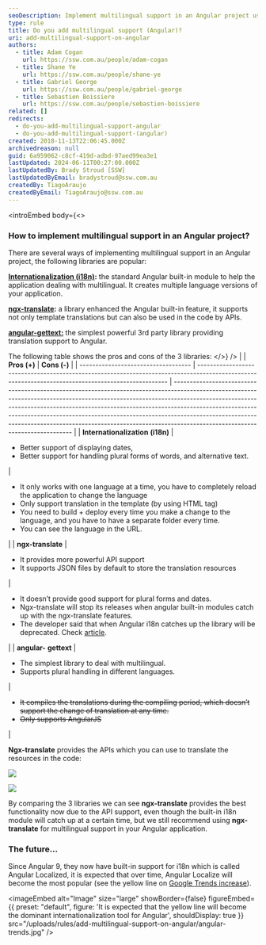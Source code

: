 ```yaml
---
seoDescription: Implement multilingual support in an Angular project using Internationalization (i18n), ngx-translate, or angular-gettext, each with its pros and cons
type: rule
title: Do you add multilingual support (Angular)?
uri: add-multilingual-support-on-angular
authors:
  - title: Adam Cogan
    url: https://ssw.com.au/people/adam-cogan
  - title: Shane Ye
    url: https://ssw.com.au/people/shane-ye
  - title: Gabriel George
    url: https://ssw.com.au/people/gabriel-george
  - title: Sebastien Boissiere
    url: https://ssw.com.au/people/sebastien-boissiere
related: []
redirects:
  - do-you-add-multilingual-support-angular
  - do-you-add-multilingual-support-(angular)
created: 2018-11-13T22:06:45.000Z
archivedreason: null
guid: 6a959062-c8cf-419d-adbd-97aed99ea3e1
lastUpdated: 2024-06-11T00:27:00.000Z
lastUpdatedBy: Brady Stroud [SSW]
lastUpdatedByEmail: bradystroud@ssw.com.au
createdBy: TiagoAraujo
createdByEmail: TiagoAraujo@ssw.com.au
---
```


<introEmbed
  body={<>
### How to implement multilingual support in an Angular project?

There are several ways of implementing multilingual support in an Angular project, the following libraries are popular:

**[Internationalization (i18n)](https://angular.io/guide/i18n):** the standard Angular built-in module to help the application dealing with multilingual. It creates multiple language versions of your application.

**[ngx-translate](https://github.com/ngx-translate/core):** a library enhanced the Angular built-in feature, it supports not only template translations but can also be used in the code by APIs.

**[angular-gettext:](https://angular-gettext.rocketeer.be/)** the simplest powerful 3rd party library providing translation support to Angular.

The following table shows the pros and cons of the 3 libraries:
  </>}
/>
|                                     | **Pros (+)**                                                                                                                                       | **Cons (-)**                                                                                                                                                                                                                                                                                                                                                                                                                                         |
| ----------------------------------- | -------------------------------------------------------------------------------------------------------------------------------------------------- | ---------------------------------------------------------------------------------------------------------------------------------------------------------------------------------------------------------------------------------------------------------------------------------------------------------------------------------------------------------------------------------------------------------------------------------------------------- |
| **Internationalization** **(i18n)** | <ul class="p3"><li>Better support of displaying dates,</li><li>Better support for handling plural forms of words, and alternative text. </li></ul> | <ul class="ul1"><li class="li2">It only works with one language at a time, you have to completely reload the application to change the language</li><li class="li2">Only support translation in the template (by using HTML tag)</li><li class="li2">You need to build + deploy every time you make a change to the language, and you have to have a separate folder every time.</li><li class="li2">You can see the language in the URL.</li></ul>  |
| **ngx-translate**                   | <ul><li>It provides more powerful API support</li><li>It supports JSON files by default to store the translation resources</li></ul>               | <ul class="ul1"><li class="li2">It doesn’t provide good support for plural forms and dates.</li><li class="li2">Ngx-translate will stop its releases when angular built-in modules catch up with the ngx-translate features.</li><li class="li2">The developer said that when Angular i18n catches up the library will be deprecated. Check <a href="https://github.com/ngx-translate/core/issues/495#issuecomment-291158036">article</a>.</li></ul> |
| **angular-** **gettext**            | <ul><li>The simplest library to deal with multilingual.</li><li>Supports plural handling in different languages.</li></ul>                         | <ul class="ul1" style="text-decoration:line-through;"><li class="li2" style="text-decoration:line-through;">It compiles the translations during the compiling period, which doesn’t support the change of translation at any time.</li><li class="li2" style="text-decoration:line-through;">Only supports AngularJS</li></ul>                                                                                                                       |

**Ngx-translate** provides the APIs which you can use to translate the resources in the code:

![](/uploads/rules/add-multilingual-support-on-angular/code-1.png)

![](/uploads/rules/add-multilingual-support-on-angular/code-2.png)

By comparing the 3 libraries we can see **ngx-translate** provides the best functionality now due to the API support, even though the built-in i18n module will catch up at a certain time, but we still recommend using **ngx-translate** for multilingual support in your Angular application.

### The future…

Since Angular 9, they now have built-in support for i18n which is called Angular Localized, it is expected that over time, Angular Localize will become the most popular (see the yellow line on [Google Trends increase](https://trends.google.com/trends/explore?q=Angular%20i18n%2cangular%20ngx-translate%2cAngular%20Localize)).


<imageEmbed
  alt="Image"
  size="large"
  showBorder={false}
  figureEmbed={{
    preset: "default",
    figure: 'It is expected that the yellow line will become the dominant internationalization tool for Angular',
    shouldDisplay: true
  }}
  src="/uploads/rules/add-multilingual-support-on-angular/angular-trends.jpg"
/>
